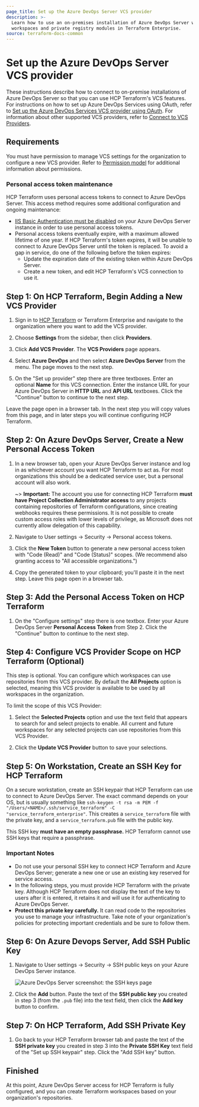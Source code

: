 ```yaml
---
page_title: Set up the Azure DevOps Server VCS provider
description: >-
  Learn how to use an on-premises installation of Azure DevOps Server with
  workspaces and private registry modules in Terraform Enterprise.
source: terraform-docs-common
---
```


# Set up the Azure DevOps Server VCS provider

These instructions describe how to connect to on-premise installations of Azure DevOps Server so that you can use HCP Terraform's VCS features. For instructions on how to set up Azure DevOps Services using OAuth, refer to [Set up the Azure DevOps Services VCS provider using OAuth](/terraform/enterprise/vcs/azure-devops-services). For information about other supported VCS providers, refer to [Connect to VCS Providers](/terraform/enterprise/vcs).

## Requirements

You must have permission to manage VCS settings for the organization to configure a new VCS provider. Refer to [Permission model](/terraform/enterprise/users-teams-organizations/permissions) for additional information about permissions.

[permissions-citation]: #intentionally-unused---keep-for-maintainers

### Personal access token maintenance

HCP Terraform uses personal access tokens to connect to Azure DevOps Server. This access method requires some additional configuration and ongoing maintenance:

-   [IIS Basic Authentication must be disabled](https://docs.microsoft.com/en-us/azure/devops/integrate/get-started/authentication/iis-basic-auth?view=azure-devops) on your Azure DevOps Server instance in order to use personal access tokens.
-   Personal access tokens eventually expire, with a maximum allowed lifetime of one year. If HCP Terraform's token expires, it will be unable to connect to Azure DevOps Server until the token is replaced. To avoid a gap in service, do one of the following before the token expires:
    -   Update the expiration date of the existing token within Azure DevOps Server.
    -   Create a new token, and edit HCP Terraform's VCS connection to use it.

## Step 1: On HCP Terraform, Begin Adding a New VCS Provider

1.  Sign in to [HCP Terraform](https://app.terraform.io/) or Terraform Enterprise and navigate to the organization where you want to add the VCS provider.

2.  Choose **Settings** from the sidebar, then click **Providers**.

3.  Click **Add VCS Provider**. The **VCS Providers** page appears.

4.  Select **Azure DevOps** and then select **Azure DevOps Server** from the menu. The page moves to the next step.

5.  On the "Set up provider" step there are three textboxes. Enter an optional **Name** for this VCS connection. Enter the instance URL for your Azure DevOps Server in **HTTP URL** and **API URL** textboxes. Click the "Continue" button to continue to the next step.

Leave the page open in a browser tab. In the next step you will copy values from this page, and in later steps you will continue configuring HCP Terraform.

## Step 2: On Azure DevOps Server, Create a New Personal Access Token

1.  In a new browser tab, open your Azure DevOps Server instance and log in as whichever account you want HCP Terraform to act as. For most organizations this should be a dedicated service user, but a personal account will also work.

    ~> **Important:** The account you use for connecting HCP Terraform **must have Project Collection Administrator access** to any projects containing repositories of Terraform configurations, since creating webhooks requires these permissions. It is not possible to create custom access roles with lower levels of privilege, as Microsoft does not currently allow delegation of this capability.

2.  Navigate to User settings -> Security -> Personal access tokens.

3.  Click the **New Token** button to generate a new personal access token with "Code (Read)" and "Code (Status)" scopes. (We recommend also granting access to "All accessible organizations.")

4.  Copy the generated token to your clipboard; you'll paste it in the next step. Leave this page open in a browser tab.

## Step 3: Add the Personal Access Token on HCP Terraform

1.  On the "Configure settings" step there is one textbox. Enter your Azure DevOps Server **Personal Access Token** from Step 2. Click the "Continue" button to continue to the next step.

## Step 4: Configure VCS Provider Scope on HCP Terraform (Optional)

This step is optional. You can configure which workspaces can use repositories from this VCS provider. By default the **All Projects** option is selected, meaning this VCS provider is available to be used by all workspaces in the organization.

To limit the scope of this VCS Provider:

1.  Select the **Selected Projects** option and use the text field that appears to search for and select projects to enable. All current and future workspaces for any selected projects can use repositories from this VCS Provider. 

2.  Click the **Update VCS Provider** button to save your selections.

## Step 5: On Workstation, Create an SSH Key for HCP Terraform

On a secure workstation, create an SSH keypair that HCP Terraform can use to connect to Azure DevOps Server. The exact command depends on your OS, but is usually something like `ssh-keygen -t rsa -m PEM -f "/Users/<NAME>/.ssh/service_terraform" -C "service_terraform_enterprise"`. This creates a `service_terraform` file with the private key, and a `service_terraform.pub` file with the public key.

This SSH key **must have an empty passphrase.** HCP Terraform cannot use SSH keys that require a passphrase.

### Important Notes

-   Do not use your personal SSH key to connect HCP Terraform and Azure DevOps Server; generate a new one or use an existing key reserved for service access.
-   In the following steps, you must provide HCP Terraform with the private key. Although HCP Terraform does not display the text of the key to users after it is entered, it retains it and will use it for authenticating to Azure DevOps Server.
-   **Protect this private key carefully.** It can read code to the repositories you use to manage your infrastructure. Take note of your organization's policies for protecting important credentials and be sure to follow them.

## Step 6: On Azure Devops Server, Add SSH Public Key

1.  Navigate to User settings -> Security -> SSH public keys on your Azure DevOps Server instance.

    ![Azure DevOps Server screenshot: the SSH keys page](/img/docs/azure-devops-server-public-keys.png)

2.  Click the **Add** button. Paste the text of the **SSH public key** you created in step 3 (from the `.pub` file) into the text field, then click the **Add key** button to confirm.

## Step 7: On HCP Terraform, Add SSH Private Key

1.  Go back to your HCP Terraform browser tab and paste the text of the **SSH private key** you created in step 3 into the **Private SSH Key** text field of the "Set up SSH keypair" step. Click the "Add SSH key" button.

## Finished

At this point, Azure DevOps Server access for HCP Terraform is fully configured, and you can create Terraform workspaces based on your organization's repositories.
